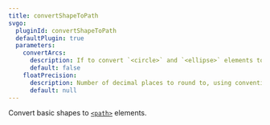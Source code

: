 ```yaml
---
title: convertShapeToPath
svgo:
  pluginId: convertShapeToPath
  defaultPlugin: true
  parameters:
    convertArcs:
      description: If to convert `<circle>` and `<ellipse>` elements to paths.
      default: false
    floatPrecision:
      description: Number of decimal places to round to, using conventional rounding rules.
      default: null
---
```


Convert basic shapes to [`<path>`](https://developer.mozilla.org/en-US/docs/Web/SVG/Element/path) elements.
